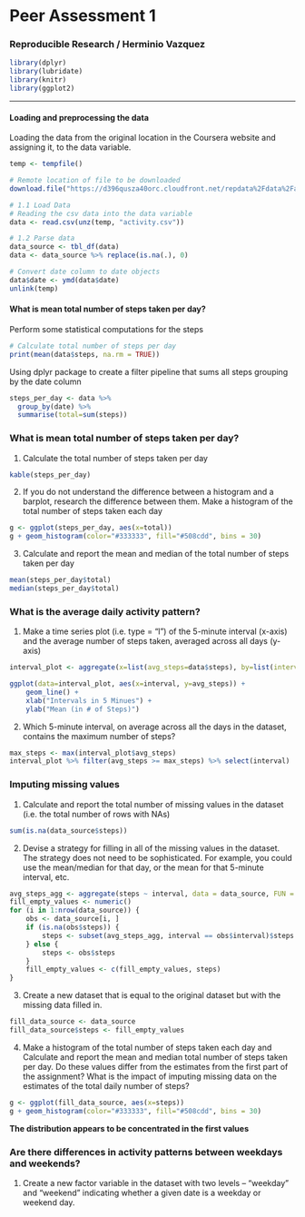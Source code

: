 # Peer Assessment 1
### Reproducible Research / Herminio Vazquez
```r
library(dplyr)
library(lubridate)
library(knitr)
library(ggplot2)
```
***
#### Loading and preprocessing the data
Loading the data from the original location in the Coursera website and assigning it, to the data variable.
```r
temp <- tempfile()

# Remote location of file to be downloaded
download.file("https://d396qusza40orc.cloudfront.net/repdata%2Fdata%2Factivity.zip",temp)

# 1.1 Load Data
# Reading the csv data into the data variable
data <- read.csv(unz(temp, "activity.csv"))

# 1.2 Parse data
data_source <- tbl_df(data)
data <- data_source %>% replace(is.na(.), 0)

# Convert date column to date objects
data$date <- ymd(data$date)
unlink(temp)
```

#### What is mean total number of steps taken per day?
Perform some statistical computations for the steps
```r
# Calculate total number of steps per day
print(mean(data$steps, na.rm = TRUE))
```

Using dplyr package to create a filter pipeline that sums all steps grouping by the date column
```r
steps_per_day <- data %>% 
  group_by(date) %>% 
  summarise(total=sum(steps))
```

### What is mean total number of steps taken per day?

1. Calculate the total number of steps taken per day
```r
kable(steps_per_day)
```


2. If you do not understand the difference between a histogram and a barplot, research the difference between them. Make a histogram of the total number of steps taken each day

```r
g <- ggplot(steps_per_day, aes(x=total))
g + geom_histogram(color="#333333", fill="#508cdd", bins = 30)
```

3. Calculate and report the mean and median of the total number of steps taken per day

```r
mean(steps_per_day$total)
median(steps_per_day$total)
```

### What is the average daily activity pattern?

1. Make a time series plot (i.e. type = "l") of the 5-minute interval (x-axis) and the average number of steps taken, averaged across all days (y-axis)

```r
interval_plot <- aggregate(x=list(avg_steps=data$steps), by=list(interval=data$interval), FUN=mean, na.rm=TRUE)

ggplot(data=interval_plot, aes(x=interval, y=avg_steps)) +
    geom_line() +
    xlab("Intervals in 5 Minues") +
    ylab("Mean (in # of Steps)") 
```

2. Which 5-minute interval, on average across all the days in the dataset, contains the maximum number of steps?

```r
max_steps <- max(interval_plot$avg_steps)
interval_plot %>% filter(avg_steps >= max_steps) %>% select(interval)
```

### Imputing missing values

1. Calculate and report the total number of missing values in the dataset (i.e. the total number of rows with NAs)
```r
sum(is.na(data_source$steps))
```

2. Devise a strategy for filling in all of the missing values in the dataset. The strategy does not need to be sophisticated. For example, you could use the mean/median for that day, or the mean for that 5-minute interval, etc.

```r
avg_steps_agg <- aggregate(steps ~ interval, data = data_source, FUN = mean)
fill_empty_values <- numeric()
for (i in 1:nrow(data_source)) {
    obs <- data_source[i, ]
    if (is.na(obs$steps)) {
        steps <- subset(avg_steps_agg, interval == obs$interval)$steps
    } else {
        steps <- obs$steps
    }
    fill_empty_values <- c(fill_empty_values, steps)
}
```

3. Create a new dataset that is equal to the original dataset but with the missing data filled in.
```r
fill_data_source <- data_source
fill_data_source$steps <- fill_empty_values
```

4. Make a histogram of the total number of steps taken each day and Calculate and report the mean and median total number of steps taken per day. Do these values differ from the estimates from the first part of the assignment? What is the impact of imputing missing data on the estimates of the total daily number of steps?

```r
g <- ggplot(fill_data_source, aes(x=steps))
g + geom_histogram(color="#333333", fill="#508cdd", bins = 30)
```

**The distribution appears to be concentrated in the first values**

### Are there differences in activity patterns between weekdays and weekends?

1. Create a new factor variable in the dataset with two levels – “weekday” and “weekend” indicating whether a given date is a weekday or weekend day.

```r

```

